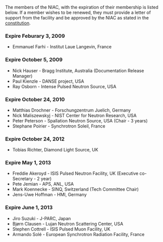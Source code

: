 The members of the NIAC, with the expiration of their membership is listed below. If a member wishes to be renewed, they must provide a letter of support from the facility and be approved by the NIAC as stated in the [[NIAC|constitution]].

===Expire Feburary 3, 2009===
*Emmanuel Farhi - Institut Laue Langevin, France

===Expire October 5, 2009===
*Nick Hauser - Bragg Institute, Australia (Documentation Release Manager)
*Paul Kienzle - DANSE project, USA
*Ray Osborn - Intense Pulsed Neutron Source, USA

===Expire October 24, 2010===
*Matthias Drochner - Forschungzentrum Juelich, Germany
*Nick Maliszewskyj - NIST Center for Neutron Research, USA
*Peter Peterson - Spallation Neutron Source, USA (Chair - 3 years)
*Stephane Poirier - Synchrotron Soleil, France

===Expire October 24, 2012===
*Tobias Richter, Diamond Light Source, UK

===Expire May 1, 2013===
*Freddie Akeroyd - ISIS Pulsed Neutron Facility, UK (Executive co-Secretary - 2 year)
*Pete Jemian - APS, ANL, USA
*Mark Koennecke - SINQ, Switzerland (Tech Committee Chair)
*Jens-Uwe Hoffman - HMI, Germany

===Expire June 1, 2013===
*Jiro Suzuki - J-PARC, Japan
*Bjørn Clausen - Lujan Neutron Scattering Center, USA
*Stephen Cottrell - ISIS Pulsed Muon Facility, UK
*Armando Solé - European Synchrotron Radiation Facility, France